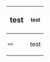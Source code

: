 {| style="color: red;"
! style="font-size: larger;" | test
! style="font-size: smaller;" | test
|-
| style="font-size: 50%;" | test
| style="text-color: red;" | test
|}
